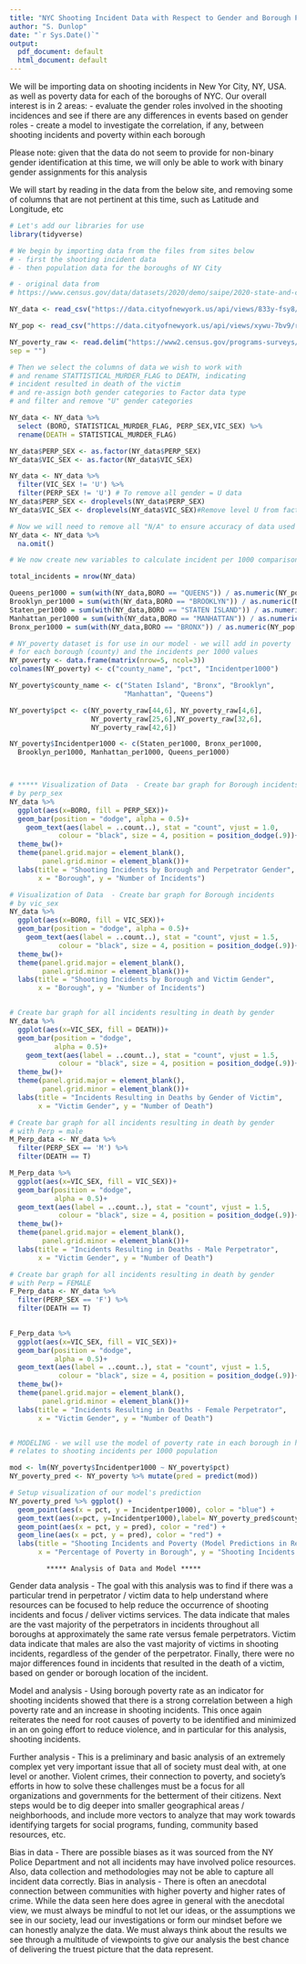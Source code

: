 ---
title: "NYC Shooting Incident Data with Respect to Gender and Borough Poverty Rates"
author: "S. Dunlop"
date: "`r Sys.Date()`"
output:
  pdf_document: default
  html_document: default
---
We will be importing data on shooting incidents in New Yor City, NY, USA. as 
well as poverty data for each of the boroughs of NYC.
Our overall interest is in 2 areas:
 - evaluate the gender roles involved in the shooting incidences and see
  if there are any differences in events based on gender roles
  - create a model to investigate the correlation, if any, between shooting
  incidents and poverty within each borough
 
Please note: given that the data do not seem to provide for non-binary
gender identification at this time, we will only be able to work
with binary gender assignments for this analysis

We will start by reading in the data from the below site, and removing some of columns that are not pertinent at this time, such as Latitude and Longitude, etc

```{r get_NY_data}
# Let's add our libraries for use
library(tidyverse)

# We begin by importing data from the files from sites below
# - first the shooting incident data
# - then population data for the boroughs of NY City

# - original data from
# https://www.census.gov/data/datasets/2020/demo/saipe/2020-state-and-cou #nty.html

NY_data <- read_csv("https://data.cityofnewyork.us/api/views/833y-fsy8/rows.csv?accessType=DOWNLOAD")

NY_pop <- read_csv("https://data.cityofnewyork.us/api/views/xywu-7bv9/rows.csv?accessType=DOWNLOAD")

NY_poverty_raw <- read.delim("https://www2.census.gov/programs-surveys/saipe/datasets/2020/2020-state-and-county/est20-ny.txt", header=FALSE, 
sep = "")

# Then we select the columns of data we wish to work with
# and rename STATTISTICAL_MURDER_FLAG to DEATH, indicating
# incident resulted in death of the victim
# and re-assign both gender categories to Factor data type
# and filter and remove "U" gender categories

NY_data <- NY_data %>%  
  select (BORO, STATISTICAL_MURDER_FLAG, PERP_SEX,VIC_SEX) %>% 
  rename(DEATH = STATISTICAL_MURDER_FLAG)

NY_data$PERP_SEX <- as.factor(NY_data$PERP_SEX)
NY_data$VIC_SEX <- as.factor(NY_data$VIC_SEX)

NY_data <- NY_data %>% 
  filter(VIC_SEX != 'U') %>% 
  filter(PERP_SEX != 'U') # To remove all gender = U data
NY_data$PERP_SEX <- droplevels(NY_data$PERP_SEX) 
NY_data$VIC_SEX <- droplevels(NY_data$VIC_SEX)#Remove level U from factor

# Now we will need to remove all "N/A" to ensure accuracy of data used
NY_data <- NY_data %>%  
  na.omit()

# We now create new variables to calculate incident per 1000 comparison

total_incidents = nrow(NY_data)

Queens_per1000 = sum(with(NY_data,BORO == "QUEENS")) / as.numeric(NY_pop[5,17]) *1000
Brooklyn_per1000 = sum(with(NY_data,BORO == "BROOKLYN")) / as.numeric(NY_pop[3,17]) *1000
Staten_per1000 = sum(with(NY_data,BORO == "STATEN ISLAND")) / as.numeric(NY_pop[6,17]) *1000
Manhattan_per1000 = sum(with(NY_data,BORO == "MANHATTAN")) / as.numeric(NY_pop[4,17]) *1000
Bronx_per1000 = sum(with(NY_data,BORO == "BRONX")) / as.numeric(NY_pop[2,17]) *1000

# NY_poverty dataset is for use in our model - we will add in poverty  percentage
# for each borough (county) and the incidents per 1000 values
NY_poverty <- data.frame(matrix(nrow=5, ncol=3))
colnames(NY_poverty) <- c("county_name", "pct", "Incidentper1000")

NY_poverty$county_name <- c("Staten Island", "Bronx", "Brooklyn", 
                            "Manhattan", "Queens")

NY_poverty$pct <- c(NY_poverty_raw[44,6], NY_poverty_raw[4,6],
                    NY_poverty_raw[25,6],NY_poverty_raw[32,6],
                    NY_poverty_raw[42,6])

NY_poverty$Incidentper1000 <- c(Staten_per1000, Bronx_per1000, 
  Brooklyn_per1000, Manhattan_per1000, Queens_per1000)



# ***** Visualization of Data  - Create bar graph for Borough incidents ******
# by perp_sex
NY_data %>% 
  ggplot(aes(x=BORO, fill = PERP_SEX))+
  geom_bar(position = "dodge", alpha = 0.5)+
    geom_text(aes(label = ..count..), stat = "count", vjust = 1.0, 
            colour = "black", size = 4, position = position_dodge(.9))+
  theme_bw()+
  theme(panel.grid.major = element_blank(),
        panel.grid.minor = element_blank())+
  labs(title = "Shooting Incidents by Borough and Perpetrator Gender",
       x = "Borough", y = "Number of Incidents")

# Visualization of Data  - Create bar graph for Borough incidents
# by vic_sex
NY_data %>% 
  ggplot(aes(x=BORO, fill = VIC_SEX))+
  geom_bar(position = "dodge", alpha = 0.5)+
    geom_text(aes(label = ..count..), stat = "count", vjust = 1.5, 
            colour = "black", size = 4, position = position_dodge(.9))+
  theme_bw()+
  theme(panel.grid.major = element_blank(),
        panel.grid.minor = element_blank())+
  labs(title = "Shooting Incidents by Borough and Victim Gender",
       x = "Borough", y = "Number of Incidents")


# Create bar graph for all incidents resulting in death by gender
NY_data %>% 
  ggplot(aes(x=VIC_SEX, fill = DEATH))+
  geom_bar(position = "dodge",
           alpha = 0.5)+
    geom_text(aes(label = ..count..), stat = "count", vjust = 1.5, 
            colour = "black", size = 4, position = position_dodge(.9))+
  theme_bw()+
  theme(panel.grid.major = element_blank(),
        panel.grid.minor = element_blank())+
  labs(title = "Incidents Resulting in Deaths by Gender of Victim",
       x = "Victim Gender", y = "Number of Death")

# Create bar graph for all incidents resulting in death by gender
# with Perp = male
M_Perp_data <- NY_data %>% 
  filter(PERP_SEX == 'M') %>% 
  filter(DEATH == T)

M_Perp_data %>% 
  ggplot(aes(x=VIC_SEX, fill = VIC_SEX))+
  geom_bar(position = "dodge",
           alpha = 0.5)+
  geom_text(aes(label = ..count..), stat = "count", vjust = 1.5, 
            colour = "black", size = 4, position = position_dodge(.9))+
  theme_bw()+
  theme(panel.grid.major = element_blank(),
        panel.grid.minor = element_blank())+
  labs(title = "Incidents Resulting in Deaths - Male Perpetrator",
       x = "Victim Gender", y = "Number of Death")

# Create bar graph for all incidents resulting in death by gender
# with Perp = FEMALE
F_Perp_data <- NY_data %>% 
  filter(PERP_SEX == 'F') %>% 
  filter(DEATH == T)

  
F_Perp_data %>% 
  ggplot(aes(x=VIC_SEX, fill = VIC_SEX))+
  geom_bar(position = "dodge",
           alpha = 0.5)+
  geom_text(aes(label = ..count..), stat = "count", vjust = 1.5, 
            colour = "black", size = 4, position = position_dodge(.9))+
  theme_bw()+
  theme(panel.grid.major = element_blank(),
        panel.grid.minor = element_blank())+
  labs(title = "Incidents Resulting in Deaths - Female Perpetrator",
       x = "Victim Gender", y = "Number of Death")


# MODELING - we will use the model of poverty rate in each borough in how it
# relates to shooting incidents per 1000 population

mod <- lm(NY_poverty$Incidentper1000 ~ NY_poverty$pct)
NY_poverty_pred <- NY_poverty %>% mutate(pred = predict(mod))

# Setup visualization of our model's prediction
NY_poverty_pred %>% ggplot() +
  geom_point(aes(x = pct, y = Incidentper1000), color = "blue") +
  geom_text(aes(x=pct, y=Incidentper1000),label= NY_poverty_pred$county_name, nudge_x=0.1, nudge_y=0.05, check_overlap=T) +
  geom_point(aes(x = pct, y = pred), color = "red") +
  geom_line(aes(x = pct, y = pred), color = "red") +
  labs(title = "Shooting Incidents and Poverty (Model Predictions in Red)",
       x = "Percentage of Poverty in Borough", y = "Shooting Incidents (per 1000)") 

```
             ***** Analysis of Data and Model *****

Gender data analysis - The goal with this analysis was to find if there was a particular
trend in perpetrator / victim data to help understand where resources can be focused 
to help reduce the occurrence of shooting incidents and focus / deliver victims services.
The data indicate that males are the vast majority of the perpetrators in incidents
throughout all boroughs at approximately the same rate versus female perpetrators.
Victim data indicate that males are also the vast majority of victims in shooting
incidents, regardless of the gender of the perpetrator. Finally, there were no
major differences found in incidents that resulted in the death of a victim, based
on gender or borough location of the incident.

Model and analysis - Using borough poverty rate as an indicator for shooting 
incidents showed that there is a strong correlation between a high poverty rate
and an increase in shooting incidents. This once again reiterates the need for
root causes of poverty to be identified and minimized in an on going effort to
reduce violence, and in particular for this analysis, shooting incidents.

Further analysis - This is a preliminary and basic analysis of an extremely
complex yet very important issue that all of society must deal with, at one
level or another. Violent crimes, their connection to poverty, and society's 
efforts in how to solve these challenges must be a focus for all organizations
and governments for the betterment of their citizens.
Next steps would be to dig deeper into smaller geographical areas / neighborhoods,
and include more vectors to analyze that may work towards identifying targets for
social programs, funding, community based resources, etc.

Bias in data - There are possible biases as it was sourced from the NY Police
Department and not all incidents may have involved police resources. Also, data
collection and methodologies may not be able to capture all incident data 
correctly.
Bias in analysis - There is often an anecdotal connection between communities with
higher poverty and higher rates of crime. While the data seen here does agree in 
general with the anecdotal view, we must always be mindful to not let our ideas, 
or the assumptions we see in our society, lead our investigations or form our
mindset before we can honestly analyze the data. We must always think about the 
results we see through a multitude of viewpoints to give our analysis the best
chance of delivering the truest picture that the data represent.




